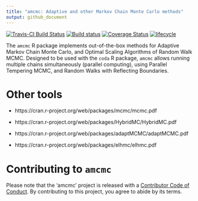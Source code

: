 ```yaml
---
title: "amcmc: Adaptive and other Markov Chain Monte Carlo methods"
output: github_document
---
```


[![Travis-CI Build Status](https://travis-ci.org/USCbiostats/amcmc.svg?branch=master)](https://travis-ci.org/USCbiostats/amcmc)
[![Build status](https://ci.appveyor.com/api/projects/status/3x9qj7imvoijb1vf?svg=true)](https://ci.appveyor.com/project/gvegayon/amcmc)
[![Coverage Status](https://img.shields.io/codecov/c/github/USCbiostats/amcmc/master.svg)](https://codecov.io/github/USCbiostats/amcmc?branch=master)
[![lifecycle](https://img.shields.io/badge/lifecycle-experimental-orange.svg)](https://www.tidyverse.org/lifecycle/#experimental)

The `amcmc` R package implements out-of-the-box methods for Adaptive Markov Chain Monte Carlo, and Optimal Scaling Algorithms of Random Walk MCMC. Designed to be used with the `coda` R package, `amcmc` allows running multiple chains simultaneously (parallel computing), using Parallel Tempering MCMC, and Random Walks with Reflecting Boundaries.

# Other tools

*   https://cran.r-project.org/web/packages/mcmc/mcmc.pdf

*   https://cran.r-project.org/web/packages/HybridMC/HybridMC.pdf

*   https://cran.r-project.org/web/packages/adaptMCMC/adaptMCMC.pdf

*   https://cran.r-project.org/web/packages/elhmc/elhmc.pdf

# Contributing to `amcmc`

Please note that the 'amcmc' project is released with a [Contributor Code of Conduct](CODE_OF_CONDUCT.md). By contributing to this project, you agree to abide by its terms.